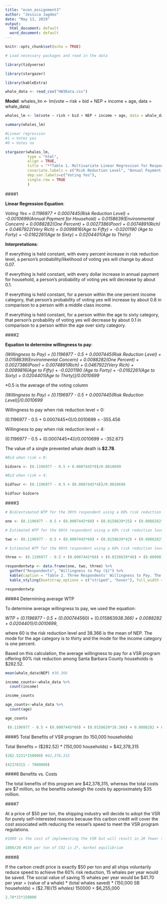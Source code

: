 ```yaml
---
title: "econ_assignment3"
author: "Jessica Jagdeo"
date: "May 13, 2019"
output:
  html_document: default
  word_document: default
---
```


```r
knitr::opts_chunk$set(echo = TRUE)
```

```r

# Load necessary packages and read in the data

library(tidyverse)

library(stargazer)

library(kableExtra)

whale_data <- read_csv("HW3Data.csv")

```


**Model**: whales_lm <- lm(vote ~ risk + bid + NEP + income + age, data = whale_data)
    
```r

whales_lm <- lm(vote ~ risk + bid + NEP + income + age, data = whale_data)

summary(whales_lm)

#Linear regression
#1 = Votes yes
#0 = Votes no


```

```r

stargazer(whales_lm,
          type = "html",
          align = TRUE,
          title = "**Table 1. Multivariate Linear Regression for Respondent Preferences for a Vessel Speed Reduction Program.** Results of the multivariate linear regression of Santa Barbara County residents preference to implement a vessel spped reduction program to reduce the risk of whale deaths in the channel based on risk reduction, annual payment for the household, measure of environmental concern, income, and age.",
          covariate.labels = c("Risk Reduction Level", "Annual Payment for Household", "Environmental Concern", "One Percent (income)", "Poor (income)", "Rich (income)", "Very Rich (income)", "Age to Fifty", "Age to Forty", "Age to Sixty", "Age to Thirty"),
          dep.var.labels=c("Voting Yes"),
          single.row = TRUE
          )
```

####1

**Linear Regression Equation**:

*Voting Yes = 0.1196977 + 0.0007445(Risk Reduction Level) + -0.0010699(Annual Payment for Household) + 0.0158639(Environmental Concern) + 0.0088282(One Percent) +  0.0027386(Poor) + 0.0074891(Rich) + 0.0467922(Very Rich) +  0.0099816(Age to Fifty) + -0.0201190 (Age to Forty) +  -0.0162261(Age to Sixty) + 0.0204401(Age to Thirty)*

**Interpretations**:

If everything is held constant, with every percent increase in risk reduction level, a person's probability/likelihood of voting yes will change by about 0.07. 

If everything is held constant, with every dollar increase in annual payment for household, a person's probability of voting yes will decrease by about 0.1.

If everything is held constant, for a person within the one percent income category, that person's probability of voting yes will increase by about 0.8 in comparison to a person with a middle class income. 

If everything is held constant, for a person within the age to sixty category, that person's probability of voting yes will decrease by about 0.1 in comparison to a person within the age over sixty category. 

####2

**Equation to determine willingness to pay**:

*(Willingness to Pay) = [0.1196977 - 0.5 + 0.0007445(Risk Reduction Level) + 0.0158639(Environmental Concern) + 0.0088282(One Percent) +  0.0027386(Poor) + 0.0074891(Rich) + 0.0467922(Very Rich) +  0.0099816(Age to Fifty) + -0.0201190 (Age to Forty) +  -0.0162261(Age to Sixty) + 0.0204401(Age to Thirty)]/0.0010699*

*0.5 is the average of the voting column

*(Willingness to Pay) = [0.1196977 - 0.5 + 0.0007445(Risk Reduction Level)]/0.0010699* 

Willingness to pay when risk reduction level = 0: 

(0.1196977 - 0.5 + 0.0007445*0)/0.0010699 = -355.456

Willingness to pay when risk reduction level = 4:

(0.1196977 - 0.5 + (0.0007445*4))/0.0010699 = -352.673

The value of a single prevented whale death is **$2.78**.

```r

#Bid when risk = 0:

bidzero <- (0.1196977 - 0.5 + 0.0007445*0)/0.0010699

#Bid when risk = 4:

bidfour <- (0.1196977 - 0.5 + (0.0007445*4))/0.0010699

bidfour-bidzero


```

####3

```r

# Bid/estimated WTP for the 30th respondent using a 60% risk reduction level (voted no) NEP=25, income=1percent, age=toforty:

one <- (0.1196977 - 0.5 + (0.0007445*60) + (0.0158639*25) + (0.0088282*1) - (0.0201190*1))/0.0010699 # -153

# Estimated WTP for the 60th respondent using a 60% risk reduction level (voted yes) NEP=42, income=1percent, age=tofifty:

two <- (0.1196977 - 0.5 + (0.0007445*60) + (0.0158639*42) + (0.0088282*1) + (0.0099816*1))/0.0010699 # 126

# Estimated WTP for the 90th respondent using a 60% risk reduction level (voted no) NEP=46, income=middle, age=tofifty:

three <- (0.1196977 - 0.5 + (0.0007445*60) + (0.0158639*46) + (0.0099816*1))/0.0010699 # 177


```

```r

respondentwtp <- data.frame(one, two, three) %>% 
  gather("Respondents", "Willingness to Pay ($)") %>% 
  kable(caption = "Table 2. Three Respondents' Willingness to Pay. The first respondent chosen (denoted one in the table) to determine willingness of pay had a NEP of 25 and belonged to the one percent and to forty income and age categories, respectively. The second respondent had a NEP of 42 and belonged to the one percent and to fifty income and age categories. Lastly, the third respondent had a NEP of 46 and belonged to the middle and to fifty income and age categories. ") %>% 
  kable_styling(bootstrap_options = c("striped", "hover"), full_width = FALSE)

respondentwtp

```


####4 Determining average WTP

To determine average willingness to pay, we used the equation:

*WTP =  (0.1196977 - 0.5 + (0.0007445*60) + (0.0158639*38.366) + 0.0088282 + 0.0204401)/0.0010699*,

where 60 is the risk reduction level and 38.366 is the mean of NEP. The mode for the age category is to thirty and the mode for the income category is one percent. 

Based on this calculation, the average willingness to pay for a VSR program offering 60% risk
reduction among Santa Barbara County households is $282.52.

```r

mean(whale_data$NEP) #38.366

income_counts<-whale_data %>% 
  count(income)

income_counts

age_counts<-whale_data %>% 
  count(age)

age_counts

 (0.1196977 - 0.5 + (0.0007445*60) + (0.0158639*38.366) + 0.0088282 + 0.0204401)/0.0010699 #282.5221


```

####5 Total Benefits of VSR program (to 150,000 households)

Total Benefits = ($282.52) * (150,000 households) = $42,378,315

```r

(282.5221*150000) #42,378,315

(42378315 - 7000000)

```
####6 Benefits vs. Costs

The total benefits of this program are $42,378,315, whereas the total costs are $7 million, so the benefits outweigh the costs by approximately $35 million.


####7

At a price of $50 per ton, the shipping industry will decide to adopt the VSR for purely self-interested reasons because this carbon credit will cover the cost associated with reducing the vessel's speed to meet the VSR program regulations. 

```r

#1000 is the cost of implementing the VSR but will result in 20 fewer tons of CO2 emitted per transit

1000/20 #$50 per ton of CO2 is Z*, market equilibrium
```


####8

If the carbon credit price is exactly $50 per ton and all ships voluntarily reduce speed to
achieve the 60% risk reduction, 15 whales per year would be saved. The social value of saving 15 whales per year would be $41.70 per year 
= (value of a whale) * (total whales saved) * (150,000 SB households)
= ($2.78)*(15 whales) * 150000
= $6,255,000

```r

2.78*15*150000


```

